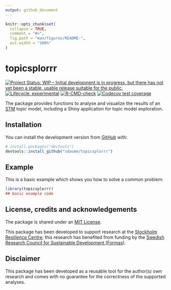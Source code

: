 ```yaml
---
output: github_document
---
```


<!-- README.md is generated from README.Rmd. Please edit that file -->

```r
knitr::opts_chunk$set(
  collapse = TRUE,
  comment = "#>",
  fig.path = "man/figures/README-",
  out.width = "100%"
)
```
# topicsplorrr

<!-- badges: start -->
[![Project Status: WIP – Initial development is in progress, but there has not yet been a stable, usable release suitable for the public.](https://www.repostatus.org/badges/latest/wip.svg)](https://www.repostatus.org/#wip)
[![Lifecycle: experimental](https://img.shields.io/badge/lifecycle-experimental-orange.svg)](https://www.tidyverse.org/lifecycle/#experimental)
[![R-CMD-check](https://github.com/sdaume/topicsplorrr/workflows/R-CMD-check/badge.svg)](https://github.com/sdaume/topicsplorrr/actions)
[![Codecov test coverage](https://codecov.io/gh/sdaume/topicsplorrr/branch/master/graph/badge.svg)](https://codecov.io/gh/sdaume/topicsplorrr?branch=master)
<!-- badges: end -->

The package provides functions to analyse and visualize the results of an [STM](https://github.com/bstewart/stm) topic model, including a Shiny application for topic model exploration.

## Installation

You can install the development version from [GitHub](https://github.com/) with:

```r
# install.packages("devtools")
devtools::install_github("sdaume/topicsplorrr")
```


## Example

This is a basic example which shows you how to solve a common problem:

```r
library(topicsplorrr)
## basic example code
```



## License, credits and acknowledgements
The package is shared under an [MIT License](LICENSE.md). 

This package has been developed to support research at the [Stockholm Resilience Centre](https://www.stockholmresilience.org); this research has benefited from funding by the [Swedish Research Council for Sustainable Development (Formas)](https://formas.se/).


## Disclaimer
This package has been developed as a reusable tool for the author(s) own research and comes with no guarantee for the correctness of the supported analyses. 

